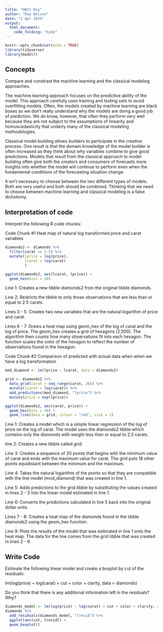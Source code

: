 ```yaml
---
title: "HW21 Key"
author: "Ray Nelson"
date: "2 Apr 2019"
output:
  html_document:
    code_folding: "hide"
---
```


```r
knitr::opts_chunk$set(echo = TRUE)
library(tidyverse)
library(modelr)
```

## Concepts  

Compare and constrast the machine learning and the classical modeling approaches.

The machine learning approach focuses on the predictive ability of the model. This approach carefully uses training and testing sets to avoid overfitting models. Often, the models created by machine learning are black boxes so we don't really understand why the models are doing a good job of prediction. We do know, however, that often they perform very well because they are not subject to the assumptions of linearity and homoscedasticity that underly many of the classical modeling methodologies.

Classical model building allows builders to participate in the creative process. One result is that the domain knowledge of the model builder is often increased as they think about why variables combine to give good predictions. Models that result from the classical approach to model building often give both the creators and consumers of forecasts more insights into whether the model will continue to perform even when the fundamental conditions of the forecasting situation change. 

It isn't necessary to choose between the two different types of models. Both are very useful and both should be combined. Thinking that we need to choose between machine learning and classical modeling is a false dichotomy.
    
## Interpretation of code  

Interpret the following R code chunks: 

Code Chunk #1 Heat map of natural log transformed price and carat variables

```r
diamonds2 <- diamonds %>% 
  filter(carat <= 2.5) %>% 
  mutate(lprice = log(price),
         lcarat = log(carat)
         )

ggplot(diamonds2, aes(lcarat, lprice)) + 
  geom_hex(bins = 50)
```  

Line 1:  Creates a new tibble diamonds2 from the original tibble diamonds.  

Line 2:  Restricts the tibble to only those observations that are less than or equal to 2.5 carats.  

Lines 3 - 5:  Creates two new variables that are the natural logarithm of price and carat.  

Lines 6 - 7:  Draws a heat map using geom_hex of the log of carat and the log of price. The geom_hex creates a grid of hexagons (2,500). The algorithm then counts how many observations fit into each hexagon. The function scales the color of the hexagon to reflect the number of observations found in the hexagon.

Code Chunk #2 Comparison of predicted with actual data when when we have a log transformation

```r
mod_diamond <- lm(lprice ~ lcarat, data = diamonds2)

grid <- diamonds2 %>% 
  data_grid(carat = seq_range(carat, 20)) %>% 
  mutate(lcarat = log(carat)) %>% 
  add_predictions(mod_diamond, "lprice") %>% 
  mutate(price = exp(lprice))

ggplot(diamonds2, aes(carat, price)) + 
  geom_hex(bins = 50) + 
  geom_line(data = grid, colour = "red", size = 1)
```

Line 1:  Creates a model which is a simple linear regression of the log of price on the log of carat. The model uses the diamonds2 tibble which contains only the diamonds with  weight less than or equal to 2.5 carats.

line 2:  Creates a new tibble called grid.  

Line 3:  Creates a sequence of 20 points that begins with the minimum value of carat and ends with the maximum value for carat. The grid puts 18 other points equidistant between the minimum and the maximum.  

Line 4:  Takes the natural logarithm of the points so that they are compatible with the line model (mod_diamond) that was created in line 1.  

Line 5:  Adds predictions to the grid tibble by substituting the values created in lines 2 - 3 into the linear model estimated in line 1.  

Line 6:  Converts the predictions calculated in line 5 back into the original dollar units.  

Lines 7 - 8:  Creates a heat map of the diamonds found in the tibble diamonds2 using the geom_hex function.

Line 9:  Plots the results of the model that was estimated in line 1 onto the heat map. The data for the line comes from the grid tibble that was created in lines 2 - 6.  

## Write Code

Estimate the following linear model and create a boxplot by cut of the residuals:

lm(log(price) ~ log(carat) + cut + color + clarity, data = diamonds)  

Do you think that there is any additional information left in the residuals? Why?

```r
diamonds_model <- lm(log(price) ~ log(carat) + cut + color + clarity, data = diamonds)
diamonds %>% 
  add_residuals(diamonds_model, "lresid") %>% 
  ggplot(aes(cut, lresid)) +
  geom_boxplot()
```